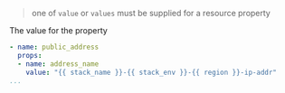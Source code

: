 
<LeftAlignedTable type="string" required={false} />

> one of `value` or `values` must be supplied for a resource property

The value for the property

<File name='stackql_manifest.yml'>

```yaml
- name: public_address
  props:
  - name: address_name
    value: "{{ stack_name }}-{{ stack_env }}-{{ region }}-ip-addr"  
...
```

</File>
